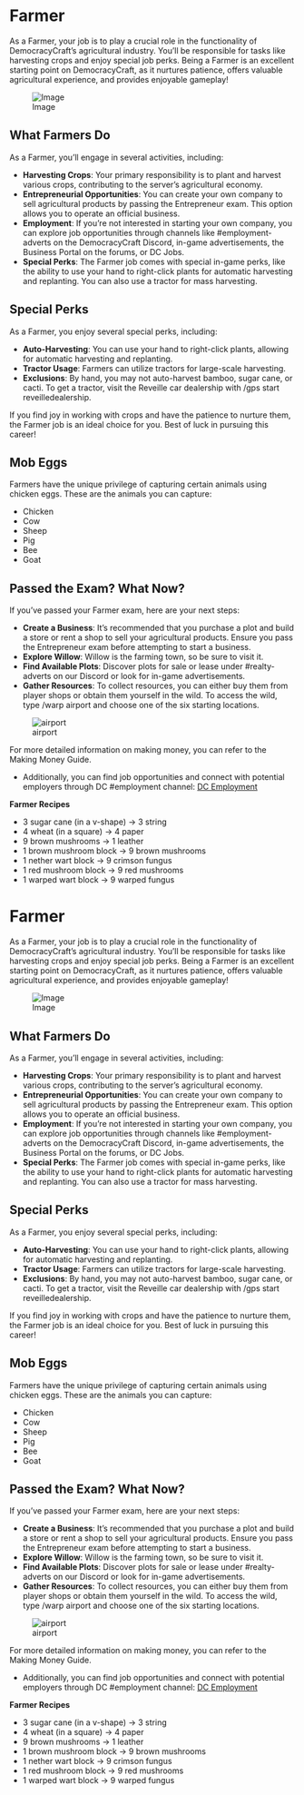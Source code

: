 <span id="farmer"></span>
= Farmer =

As a Farmer, your job is to play a crucial role in the functionality of DemocracyCraft’s agricultural industry. You’ll be responsible for tasks like harvesting crops and enjoy special job perks. Being a Farmer is an excellent starting point on DemocracyCraft, as it nurtures patience, offers valuable agricultural experience, and provides enjoyable gameplay!

<div class="figure">

[[File:https://media.discordapp.net/attachments/838356841217916989/1165660530661412874/2022-11-13_22.13.15.png?ex=6547a8f7&is=653533f7&hm=613bde5cf38396e081a233b0280c8ecca1c042728189bb35149506763f082825&=&width=1266&height=671|Image]]

</div>
<span id="what-farmers-do"></span>
== What Farmers Do ==

As a Farmer, you’ll engage in several activities, including:

* '''Harvesting Crops''': Your primary responsibility is to plant and harvest various crops, contributing to the server’s agricultural economy.
* '''Entrepreneurial Opportunities''': You can create your own company to sell agricultural products by passing the Entrepreneur exam. This option allows you to operate an official business.
* '''Employment''': If you’re not interested in starting your own company, you can explore job opportunities through channels like #employment-adverts on the DemocracyCraft Discord, in-game advertisements, the Business Portal on the forums, or DC Jobs.
* '''Special Perks''': The Farmer job comes with special in-game perks, like the ability to use your hand to right-click plants for automatic harvesting and replanting. You can also use a tractor for mass harvesting.

<span id="special-perks"></span>
== Special Perks ==

As a Farmer, you enjoy several special perks, including:

* '''Auto-Harvesting''': You can use your hand to right-click plants, allowing for automatic harvesting and replanting.
* '''Tractor Usage''': Farmers can utilize tractors for large-scale harvesting.
* '''Exclusions''': By hand, you may not auto-harvest bamboo, sugar cane, or cacti. To get a tractor, visit the Reveille car dealership with /gps start reveilledealership.

If you find joy in working with crops and have the patience to nurture them, the Farmer job is an ideal choice for you. Best of luck in pursuing this career!

<span id="mob-eggs"></span>
== Mob Eggs ==

Farmers have the unique privilege of capturing certain animals using chicken eggs. These are the animals you can capture:

* Chicken
* Cow
* Sheep
* Pig
* Bee
* Goat

<span id="passed-the-exam-what-now"></span>
== Passed the Exam? What Now? ==

If you’ve passed your Farmer exam, here are your next steps:

* '''Create a Business''': It’s recommended that you purchase a plot and build a store or rent a shop to sell your agricultural products. Ensure you pass the Entrepreneur exam before attempting to start a business.
* '''Explore Willow''': Willow is the farming town, so be sure to visit it.
* '''Find Available Plots''': Discover plots for sale or lease under #realty-adverts on our Discord or look for in-game advertisements.
* '''Gather Resources''': To collect resources, you can either buy them from player shops or obtain them yourself in the wild. To access the wild, type /warp airport and choose one of the six starting locations.

<div class="figure">

[[File:https://cdn.discordapp.com/attachments/838356841217916989/1165590303378509895/capture-png.png?ex=6547678f&is=6534f28f&hm=7b74fe49b1a9cd4044228fbb6ba8e703933aca1a0c485fa5778c889f6e0a4769&|airport]]

</div>
For more detailed information on making money, you can refer to the Making Money Guide.

* Additionally, you can find job opportunities and connect with potential employers through DC #employment channel: [https://discord.gg/democracy DC Employment]

'''Farmer Recipes'''

* 3 sugar cane (in a v-shape) -&gt; 3 string
* 4 wheat (in a square) -&gt; 4 paper
* 9 brown mushrooms -&gt; 1 leather
* 1 brown mushroom block -&gt; 9 brown mushrooms
* 1 nether wart block -&gt; 9 crimson fungus
* 1 red mushroom block -&gt; 9 red mushrooms
* 1 warped wart block -&gt; 9 warped fungus

<span id="farmer-1"></span>
= Farmer =

As a Farmer, your job is to play a crucial role in the functionality of DemocracyCraft’s agricultural industry. You’ll be responsible for tasks like harvesting crops and enjoy special job perks. Being a Farmer is an excellent starting point on DemocracyCraft, as it nurtures patience, offers valuable agricultural experience, and provides enjoyable gameplay!

<div class="figure">

[[File:https://media.discordapp.net/attachments/838356841217916989/1165660530661412874/2022-11-13_22.13.15.png?ex=6547a8f7&is=653533f7&hm=613bde5cf38396e081a233b0280c8ecca1c042728189bb35149506763f082825&=&width=1266&height=671|Image]]

</div>
<span id="what-farmers-do-1"></span>
== What Farmers Do ==

As a Farmer, you’ll engage in several activities, including:

* '''Harvesting Crops''': Your primary responsibility is to plant and harvest various crops, contributing to the server’s agricultural economy.
* '''Entrepreneurial Opportunities''': You can create your own company to sell agricultural products by passing the Entrepreneur exam. This option allows you to operate an official business.
* '''Employment''': If you’re not interested in starting your own company, you can explore job opportunities through channels like #employment-adverts on the DemocracyCraft Discord, in-game advertisements, the Business Portal on the forums, or DC Jobs.
* '''Special Perks''': The Farmer job comes with special in-game perks, like the ability to use your hand to right-click plants for automatic harvesting and replanting. You can also use a tractor for mass harvesting.

<span id="special-perks-1"></span>
== Special Perks ==

As a Farmer, you enjoy several special perks, including:

* '''Auto-Harvesting''': You can use your hand to right-click plants, allowing for automatic harvesting and replanting.
* '''Tractor Usage''': Farmers can utilize tractors for large-scale harvesting.
* '''Exclusions''': By hand, you may not auto-harvest bamboo, sugar cane, or cacti. To get a tractor, visit the Reveille car dealership with /gps start reveilledealership.

If you find joy in working with crops and have the patience to nurture them, the Farmer job is an ideal choice for you. Best of luck in pursuing this career!

<span id="mob-eggs-1"></span>
== Mob Eggs ==

Farmers have the unique privilege of capturing certain animals using chicken eggs. These are the animals you can capture:

* Chicken
* Cow
* Sheep
* Pig
* Bee
* Goat

<span id="passed-the-exam-what-now-1"></span>
== Passed the Exam? What Now? ==

If you’ve passed your Farmer exam, here are your next steps:

* '''Create a Business''': It’s recommended that you purchase a plot and build a store or rent a shop to sell your agricultural products. Ensure you pass the Entrepreneur exam before attempting to start a business.
* '''Explore Willow''': Willow is the farming town, so be sure to visit it.
* '''Find Available Plots''': Discover plots for sale or lease under #realty-adverts on our Discord or look for in-game advertisements.
* '''Gather Resources''': To collect resources, you can either buy them from player shops or obtain them yourself in the wild. To access the wild, type /warp airport and choose one of the six starting locations.

<div class="figure">

[[File:https://cdn.discordapp.com/attachments/838356841217916989/1165590303378509895/capture-png.png?ex=6547678f&is=6534f28f&hm=7b74fe49b1a9cd4044228fbb6ba8e703933aca1a0c485fa5778c889f6e0a4769&|airport]]

</div>
For more detailed information on making money, you can refer to the Making Money Guide.

* Additionally, you can find job opportunities and connect with potential employers through DC #employment channel: [https://discord.gg/democracy DC Employment]

'''Farmer Recipes'''

* 3 sugar cane (in a v-shape) -&gt; 3 string
* 4 wheat (in a square) -&gt; 4 paper
* 9 brown mushrooms -&gt; 1 leather
* 1 brown mushroom block -&gt; 9 brown mushrooms
* 1 nether wart block -&gt; 9 crimson fungus
* 1 red mushroom block -&gt; 9 red mushrooms
* 1 warped wart block -&gt; 9 warped fungus
